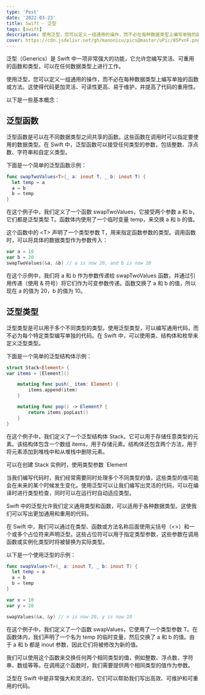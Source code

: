 ```yaml
---
type: 'Post'
date: '2022-03-23'
title: Swift - 泛型
tags: [swift]
description: 使用泛型，您可以定义一组通用的操作，而不必在每种数据类型上编写单独的函数或方法。这使得代码更加灵活、可读性更高、易于维护，并提高了代码的重用性。
cover: https://cdn.jsdelivr.net/gh/manonicu/pics@master/uPic/85PvnF.png
---
```


泛型（Generics）是 Swift 中一项非常强大的功能，它允许您编写灵活、可重用的函数和类型，可以在任何数据类型上进行工作。

使用泛型，您可以定义一组通用的操作，而不必在每种数据类型上编写单独的函数或方法。这使得代码更加灵活、可读性更高、易于维护，并提高了代码的重用性。

以下是一些基本概念：

## 泛型函数

泛型函数是可以在不同数据类型之间共享的函数。这些函数在调用时可以指定要使用的数据类型。在 Swift 中，泛型函数可以接受任何类型的参数，包括整数、浮点数、字符串和自定义类型。

下面是一个简单的泛型函数示例：

```swift
func swapTwoValues<T>(_ a: inout T, _ b: inout T) {
  let temp = a
  a = b
  b = temp
}
```

在这个例子中，我们定义了一个函数 swapTwoValues，它接受两个参数 a 和 b，它们都是泛型类型 T。函数体内使用了一个临时变量 temp，来交换 a 和 b 的值。

这个函数中的 \<T> 声明了一个类型参数 T，用来指定函数参数的类型。调用函数时，可以将具体的数据类型作为参数传入：

```swift
var a = 10
var b = 20
swapTwoValues(&a, &b) // a is now 20, and b is now 10
```

在这个示例中，我们将 a 和 b 作为参数传递给 swapTwoValues 函数，并通过引用传递（使用 & 符号）将它们作为可变参数传递。函数交换了 a 和 b 的值，所以现在 a 的值为 20，b 的值为 10。

## 泛型类型

泛型类型是可以用于多个不同类型的类型。使用泛型类型，可以编写通用代码，而不必为每个特定类型编写单独的代码。在 Swift 中，可以使用类、结构体和枚举来定义泛型类型。

下面是一个简单的泛型结构体示例：

```swift
struct Stack<Element> {
var items = [Element]()

    mutating func push(_ item: Element) {
        items.append(item)
    }

    mutating func pop() -> Element? {
        return items.popLast()
    }
}
```

在这个例子中，我们定义了一个泛型结构体 Stack，它可以用于存储任意类型的元素。该结构体包含一个数组 items，用于存储元素。结构体还包含两个方法，用于将元素添加到堆栈中和从堆栈中删除元素。

可以在创建 Stack 实例时，使用类型参数 `Element

当我们编写代码时，我们经常需要同时处理多个不同类型的值，这些类型的值可能会在未来的某个时候发生变化。使用泛型可以让我们编写出灵活的代码，可以在编译时进行类型检查，同时可以在运行时自动适应类型。

Swift 中的泛型允许我们定义通用类型和函数，可以适用于各种数据类型。这使我们可以写出更加通用和重用的代码。

在 Swift 中，我们可以通过在类型、函数或方法名称后面使用尖括号（\<>）和一个或多个占位符来声明泛型。这些占位符可以用于指定类型参数，这些参数在调用函数或实例化类型时将被替换为实际类型。

以下是一个使用泛型的示例：

```swift
func swapValues<T>(_ a: inout T, _ b: inout T) {
  let temp = a
  a = b
  b = temp
}

var x = 10
var y = 20

swapValues(&x, &y) // x is now 20, y is now 10
```

在这个例子中，我们定义了一个函数 swapValues，它使用了一个类型参数 T。在函数体内，我们声明了一个名为 temp 的临时变量，然后交换了 a 和 b 的值。由于 a 和 b 都是 inout 参数，因此它们将被修改为新的值。

我们可以使用这个函数来交换任何两个相同类型的值，例如整数、浮点数、字符串、数组等等。在调用这个函数时，我们需要提供两个相同类型的值作为参数。

泛型在 Swift 中是非常强大和灵活的，它们可以帮助我们写出高效、可维护和可重用的代码。
